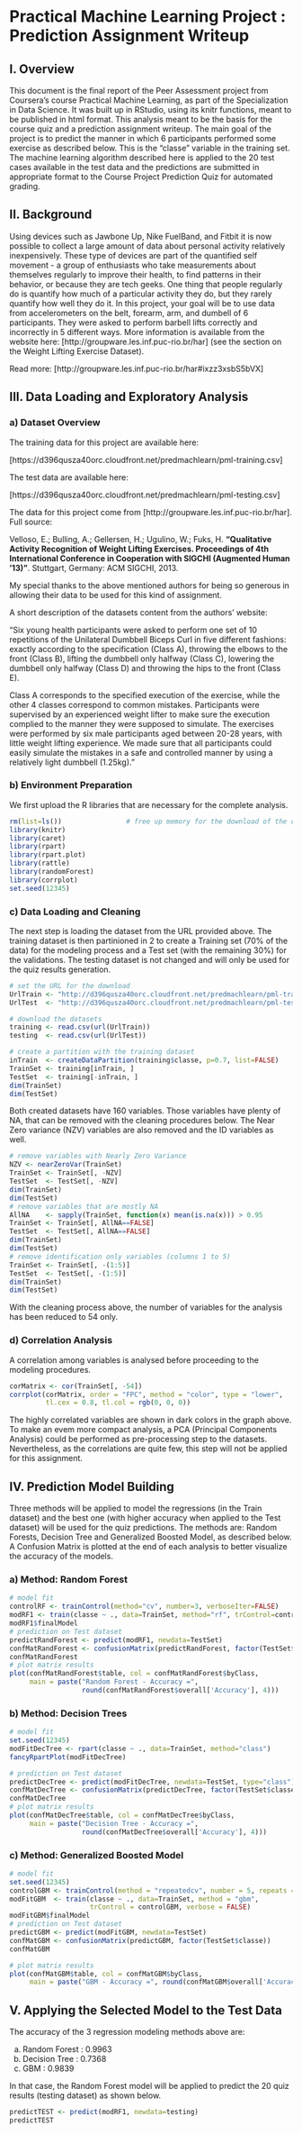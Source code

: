 # Practical Machine Learning Project : Prediction Assignment Writeup


## I. Overview
This document is the final report of the Peer Assessment project from Coursera’s course Practical Machine Learning, as part of the Specialization in Data Science. It was built up in RStudio, using its knitr functions, meant to be published in html format.
This analysis meant to be the basis for the course quiz and a prediction assignment writeup. The main goal of the project is to predict the manner in which 6 participants performed some exercise as described below. This is the “classe” variable in the training set. The machine learning algorithm described here is applied to the 20 test cases available in the test data and the predictions are submitted in appropriate format to the Course Project Prediction Quiz for automated grading.



## II. Background
Using devices such as Jawbone Up, Nike FuelBand, and Fitbit it is now possible to collect a large amount of data about personal activity relatively inexpensively. These type of devices are part of the quantified self movement - a group of enthusiasts who take measurements about themselves regularly to improve their health, to find patterns in their behavior, or because they are tech geeks. One thing that people regularly do is quantify how much of a particular activity they do, but they rarely quantify how well they do it. In this project, your goal will be to use data from accelerometers on the belt, forearm, arm, and dumbell of 6 participants. They were asked to perform barbell lifts correctly and incorrectly in 5 different ways. More information is available from the website here: [http://groupware.les.inf.puc-rio.br/har] (see the section on the Weight Lifting Exercise Dataset).

Read more: [http://groupware.les.inf.puc-rio.br/har#ixzz3xsbS5bVX]



## III. Data Loading and Exploratory Analysis
### a) Dataset Overview
The training data for this project are available here:

[https://d396qusza40orc.cloudfront.net/predmachlearn/pml-training.csv]

The test data are available here:

[https://d396qusza40orc.cloudfront.net/predmachlearn/pml-testing.csv]

The data for this project come from [http://groupware.les.inf.puc-rio.br/har]. Full source:

Velloso, E.; Bulling, A.; Gellersen, H.; Ugulino, W.; Fuks, H. **“Qualitative Activity Recognition of Weight Lifting Exercises. Proceedings of 4th International Conference in Cooperation with SIGCHI (Augmented Human ’13)”**. Stuttgart, Germany: ACM SIGCHI, 2013.

My special thanks to the above mentioned authors for being so generous in allowing their data to be used for this kind of assignment.

A short description of the datasets content from the authors’ website:

“Six young health participants were asked to perform one set of 10 repetitions of the Unilateral Dumbbell Biceps Curl in five different fashions: exactly according to the specification (Class A), throwing the elbows to the front (Class B), lifting the dumbbell only halfway (Class C), lowering the dumbbell only halfway (Class D) and throwing the hips to the front (Class E).

Class A corresponds to the specified execution of the exercise, while the other 4 classes correspond to common mistakes. Participants were supervised by an experienced weight lifter to make sure the execution complied to the manner they were supposed to simulate. The exercises were performed by six male participants aged between 20-28 years, with little weight lifting experience. We made sure that all participants could easily simulate the mistakes in a safe and controlled manner by using a relatively light dumbbell (1.25kg)."

### b) Environment Preparation
We first upload the R libraries that are necessary for the complete analysis.
```{r}
rm(list=ls())                # free up memory for the download of the data sets
library(knitr)
library(caret)
library(rpart)
library(rpart.plot)
library(rattle)
library(randomForest)
library(corrplot)
set.seed(12345)
```

### c) Data Loading and Cleaning
The next step is loading the dataset from the URL provided above. The training dataset is then partinioned in 2 to create a Training set (70% of the data) for the modeling process and a Test set (with the remaining 30%) for the validations. The testing dataset is not changed and will only be used for the quiz results generation.
```{r}
# set the URL for the download
UrlTrain <- "http://d396qusza40orc.cloudfront.net/predmachlearn/pml-training.csv"
UrlTest  <- "http://d396qusza40orc.cloudfront.net/predmachlearn/pml-testing.csv"

# download the datasets
training <- read.csv(url(UrlTrain))
testing  <- read.csv(url(UrlTest))

# create a partition with the training dataset 
inTrain  <- createDataPartition(training$classe, p=0.7, list=FALSE)
TrainSet <- training[inTrain, ]
TestSet  <- training[-inTrain, ]
dim(TrainSet)
dim(TestSet)
```

Both created datasets have 160 variables. Those variables have plenty of NA, that can be removed with the cleaning procedures below. The Near Zero variance (NZV) variables are also removed and the ID variables as well.
```{r}
# remove variables with Nearly Zero Variance
NZV <- nearZeroVar(TrainSet)
TrainSet <- TrainSet[, -NZV]
TestSet  <- TestSet[, -NZV]
dim(TrainSet)
dim(TestSet)
# remove variables that are mostly NA
AllNA    <- sapply(TrainSet, function(x) mean(is.na(x))) > 0.95
TrainSet <- TrainSet[, AllNA==FALSE]
TestSet  <- TestSet[, AllNA==FALSE]
dim(TrainSet)
dim(TestSet)
# remove identification only variables (columns 1 to 5)
TrainSet <- TrainSet[, -(1:5)]
TestSet  <- TestSet[, -(1:5)]
dim(TrainSet)
dim(TestSet)
```

With the cleaning process above, the number of variables for the analysis has been reduced to 54 only.

### d) Correlation Analysis
A correlation among variables is analysed before proceeding to the modeling procedures.
```{r}
corMatrix <- cor(TrainSet[, -54])
corrplot(corMatrix, order = "FPC", method = "color", type = "lower", 
         tl.cex = 0.8, tl.col = rgb(0, 0, 0))
```

The highly correlated variables are shown in dark colors in the graph above. To make an evem more compact analysis, a PCA (Principal Components Analysis) could be performed as pre-processing step to the datasets. Nevertheless, as the correlations are quite few, this step will not be applied for this assignment.



## IV. Prediction Model Building
Three methods will be applied to model the regressions (in the Train dataset) and the best one (with higher accuracy when applied to the Test dataset) will be used for the quiz predictions. The methods are: Random Forests, Decision Tree and Generalized Boosted Model, as described below.
A Confusion Matrix is plotted at the end of each analysis to better visualize the accuracy of the models.

### a) Method: Random Forest
```{r}
# model fit
controlRF <- trainControl(method="cv", number=3, verboseIter=FALSE)
modRF1 <- train(classe ~ ., data=TrainSet, method="rf", trControl=controlRF)
modRF1$finalModel
# prediction on Test dataset
predictRandForest <- predict(modRF1, newdata=TestSet)
confMatRandForest <- confusionMatrix(predictRandForest, factor(TestSet$classe))
confMatRandForest
# plot matrix results
plot(confMatRandForest$table, col = confMatRandForest$byClass, 
     main = paste("Random Forest - Accuracy =",
                  round(confMatRandForest$overall['Accuracy'], 4)))
```

### b) Method: Decision Trees
```{r}
# model fit
set.seed(12345)
modFitDecTree <- rpart(classe ~ ., data=TrainSet, method="class")
fancyRpartPlot(modFitDecTree)

# prediction on Test dataset
predictDecTree <- predict(modFitDecTree, newdata=TestSet, type="class")
confMatDecTree <- confusionMatrix(predictDecTree, factor(TestSet$classe))
confMatDecTree
# plot matrix results
plot(confMatDecTree$table, col = confMatDecTree$byClass, 
     main = paste("Decision Tree - Accuracy =",
                  round(confMatDecTree$overall['Accuracy'], 4)))
```

### c) Method: Generalized Boosted Model
```{r}
# model fit
set.seed(12345)
controlGBM <- trainControl(method = "repeatedcv", number = 5, repeats = 1)
modFitGBM  <- train(classe ~ ., data=TrainSet, method = "gbm",
                    trControl = controlGBM, verbose = FALSE)
modFitGBM$finalModel
# prediction on Test dataset
predictGBM <- predict(modFitGBM, newdata=TestSet)
confMatGBM <- confusionMatrix(predictGBM, factor(TestSet$classe))
confMatGBM

# plot matrix results
plot(confMatGBM$table, col = confMatGBM$byClass, 
     main = paste("GBM - Accuracy =", round(confMatGBM$overall['Accuracy'], 4)))
```

## V. Applying the Selected Model to the Test Data
The accuracy of the 3 regression modeling methods above are:

a. Random Forest : 0.9963
b. Decision Tree : 0.7368
c. GBM : 0.9839

In that case, the Random Forest model will be applied to predict the 20 quiz results (testing dataset) as shown below.
```{r}
predictTEST <- predict(modRF1, newdata=testing)
predictTEST
```
